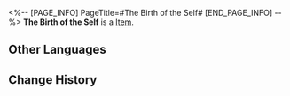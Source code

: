 <%-- [PAGE_INFO]
PageTitle=#The Birth of the Self#
[END_PAGE_INFO] --%>
{{Item Infobox
|id          = 21006
|image       = Item The Birth of the Self.png
|type        = 
|invCategory = Light Cone
|rarity      = 4
|effect      = Light Cone for the Path of {{Color|h|Erudition}}. The Light Cone ability is only effective for characters of this Path.
|description = In the beginning, it had the exact same pose as the previous portrait.<br />Looking at the face identical to hers, she was convinced that this was not her.<br /><br />''"Impossible. How can two portraits be exactly the same?"''<br /><br />She tweaked its joints, opened its eyes, and made its fingers softer.<br />She looked happy when all the changes were done.
}}
{{Description|''"Completely different from yesterday. This is more like who I am today."''}}
'''The Birth of the Self''' is a [[Item]].

==Other Languages==
{{Other Languages
|en   = The Birth of the Self
|zhs  = 「我」的诞生
|zht  = 「我」的誕生
|ja   = 「{{Rubi|私|わたし}}」の{{Rubi|誕生|たんじょう}}
|ko   = 「나」의 탄생
|es   = El nacimiento del yo
|fr   = La naissance du moi
|ru   = Зарождение себя
|th   = The Birth of the Self
|vi   = Sự Ra Đời Của "Tôi"
|de   = Die Geburt des Selbst
|id   = The Birth of the Self
|pt   = Meu Próprio Nascimento
}}

==Change History==
{{Change History|1.0}}